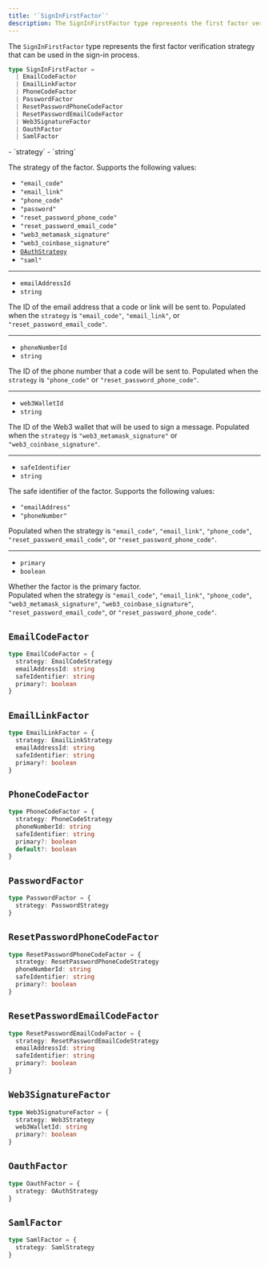 ```yaml
---
title: '`SignInFirstFactor`'
description: The SignInFirstFactor type represents the first factor verification strategy that can be used in the sign-in process.
---
```


The `SignInFirstFactor` type represents the first factor verification strategy that can be used in the sign-in process.

```ts
type SignInFirstFactor =
  | EmailCodeFactor
  | EmailLinkFactor
  | PhoneCodeFactor
  | PasswordFactor
  | ResetPasswordPhoneCodeFactor
  | ResetPasswordEmailCodeFactor
  | Web3SignatureFactor
  | OauthFactor
  | SamlFactor
```

<Properties>
  - `strategy`
  - `string`

  The strategy of the factor. Supports the following values:

  - `"email_code"`
  - `"email_link"`
  - `"phone_code"`
  - `"password"`
  - `"reset_password_phone_code"`
  - `"reset_password_email_code"`
  - `"web3_metamask_signature"`
  - `"web3_coinbase_signature"`
  - [`OAuthStrategy`](/docs/references/javascript/types/oauth)
  - `"saml"`

  ---

  - `emailAddressId`
  - `string`

  The ID of the email address that a code or link will be sent to. Populated when the `strategy` is `"email_code"`, `"email_link"`, or `"reset_password_email_code"`.

  ---

  - `phoneNumberId`
  - `string`

  The ID of the phone number that a code will be sent to. Populated when the `strategy` is `"phone_code"` or `"reset_password_phone_code"`.

  ---

  - `web3WalletId`
  - `string`

  The ID of the Web3 wallet that will be used to sign a message. Populated when the `strategy` is `"web3_metamask_signature"` or `"web3_coinbase_signature"`.

  ---

  - `safeIdentifier`
  - `string`

  The safe identifier of the factor. Supports the following values:

  - `"emailAddress"`
  - `"phoneNumber"`

  Populated when the strategy is `"email_code"`, `"email_link"`, `"phone_code"`, `"reset_password_email_code"`, or `"reset_password_phone_code"`.

  ---

  - `primary`
  - `boolean`

  Whether the factor is the primary factor. <br />Populated when the strategy is `"email_code"`, `"email_link"`, `"phone_code"`, `"web3_metamask_signature"`, `"web3_coinbase_signature"`, `"reset_password_email_code"`, or `"reset_password_phone_code"`.
</Properties>

## `EmailCodeFactor`

```ts
type EmailCodeFactor = {
  strategy: EmailCodeStrategy
  emailAddressId: string
  safeIdentifier: string
  primary?: boolean
}
```

## `EmailLinkFactor`

```ts
type EmailLinkFactor = {
  strategy: EmailLinkStrategy
  emailAddressId: string
  safeIdentifier: string
  primary?: boolean
}
```

## `PhoneCodeFactor`

```ts
type PhoneCodeFactor = {
  strategy: PhoneCodeStrategy
  phoneNumberId: string
  safeIdentifier: string
  primary?: boolean
  default?: boolean
}
```

## `PasswordFactor`

```ts
type PasswordFactor = {
  strategy: PasswordStrategy
}
```

## `ResetPasswordPhoneCodeFactor`

```ts
type ResetPasswordPhoneCodeFactor = {
  strategy: ResetPasswordPhoneCodeStrategy
  phoneNumberId: string
  safeIdentifier: string
  primary?: boolean
}
```

## `ResetPasswordEmailCodeFactor`

```ts
type ResetPasswordEmailCodeFactor = {
  strategy: ResetPasswordEmailCodeStrategy
  emailAddressId: string
  safeIdentifier: string
  primary?: boolean
}
```

## `Web3SignatureFactor`

```ts
type Web3SignatureFactor = {
  strategy: Web3Strategy
  web3WalletId: string
  primary?: boolean
}
```

## `OauthFactor`

```ts
type OauthFactor = {
  strategy: OAuthStrategy
}
```

## `SamlFactor`

```ts
type SamlFactor = {
  strategy: SamlStrategy
}
```
